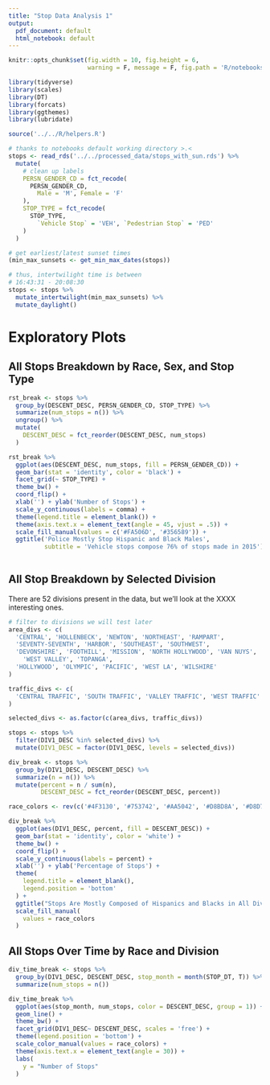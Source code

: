 ```yaml
---
title: "Stop Data Analysis 1"
output:
  pdf_document: default
  html_notebook: default
---
```



```r
knitr::opts_chunk$set(fig.width = 10, fig.height = 6,
                      warning = F, message = F, fig.path = 'R/notebooks/figs')
```

```r
library(tidyverse)
library(scales)
library(DT)
library(forcats)
library(ggthemes)
library(lubridate)

source('../../R/helpers.R')

# thanks to notebooks default working directory >.<
stops <- read_rds('../../processed_data/stops_with_sun.rds') %>%
  mutate(
    # clean up labels
    PERSN_GENDER_CD = fct_recode(
      PERSN_GENDER_CD,
        Male = 'M', Female = 'F'
    ),
    STOP_TYPE = fct_recode(
      STOP_TYPE, 
        `Vehicle Stop` = 'VEH', `Pedestrian Stop` = 'PED' 
    )
  )

# get earliest/latest sunset times
(min_max_sunsets <- get_min_max_dates(stops))

# thus, intertwilight time is between
# 16:43:31 - 20:08:30
stops <- stops %>%
  mutate_intertwilight(min_max_sunsets) %>%
  mutate_daylight()
```

# Exploratory Plots

## All Stops Breakdown by Race, Sex, and Stop Type
```r
rst_break <- stops %>%
  group_by(DESCENT_DESC, PERSN_GENDER_CD, STOP_TYPE) %>%
  summarize(num_stops = n()) %>%
  ungroup() %>%
  mutate(
    DESCENT_DESC = fct_reorder(DESCENT_DESC, num_stops)
  )

rst_break %>%
  ggplot(aes(DESCENT_DESC, num_stops, fill = PERSN_GENDER_CD)) + 
  geom_bar(stat = 'identity', color = 'black') + 
  facet_grid(~ STOP_TYPE) + 
  theme_bw() + 
  coord_flip() + 
  xlab('') + ylab('Number of Stops') +
  scale_y_continuous(labels = comma) + 
  theme(legend.title = element_blank()) + 
  theme(axis.text.x = element_text(angle = 45, vjust = .5)) + 
  scale_fill_manual(values = c('#FA506D', '#356589')) + 
  ggtitle('Police Mostly Stop Hispanic and Black Males',
          subtitle = 'Vehicle stops compose 76% of stops made in 2015') 
  
```

## All Stop Breakdown by Selected Division
There are 52 divisions present in the data, but we'll look at the XXXX interesting ones.
```r
# filter to divisions we will test later
area_divs <- c(
  'CENTRAL', 'HOLLENBECK', 'NEWTON', 'NORTHEAST', 'RAMPART',
  'SEVENTY-SEVENTH', 'HARBOR', 'SOUTHEAST', 'SOUTHWEST',
  'DEVONSHIRE', 'FOOTHILL', 'MISSION', 'NORTH HOLLYWOOD', 'VAN NUYS',
    'WEST VALLEY', 'TOPANGA',
  'HOLLYWOOD', 'OLYMPIC', 'PACIFIC', 'WEST LA', 'WILSHIRE'
)

traffic_divs <- c(
  'CENTRAL TRAFFIC', 'SOUTH TRAFFIC', 'VALLEY TRAFFIC', 'WEST TRAFFIC'
)

selected_divs <- as.factor(c(area_divs, traffic_divs))

stops <- stops %>%
  filter(DIV1_DESC %in% selected_divs) %>%
  mutate(DIV1_DESC = factor(DIV1_DESC, levels = selected_divs))

div_break <- stops %>%
  group_by(DIV1_DESC, DESCENT_DESC) %>%
  summarize(n = n()) %>%
  mutate(percent = n / sum(n),
         DESCENT_DESC = fct_reorder(DESCENT_DESC, percent))

race_colors <- rev(c('#4F3130', '#753742', '#AA5042', '#D8BD8A', '#D8D78F', '#ABA361'))

div_break %>%
  ggplot(aes(DIV1_DESC, percent, fill = DESCENT_DESC)) + 
  geom_bar(stat = 'identity', color = 'white') + 
  theme_bw() + 
  coord_flip() + 
  scale_y_continuous(labels = percent) +
  xlab('') + ylab('Percentage of Stops') +
  theme(
    legend.title = element_blank(),
    legend.position = 'bottom'
  ) +
  ggtitle("Stops Are Mostly Composed of Hispanics and Blacks in All Divisions", subtitle = "Stops made in the South West, South East, Central, Seventy-Seventh Divisions predominantly on blacks") +
  scale_fill_manual(
    values = race_colors
  )
```

## All Stops Over Time by Race and Division
```r
div_time_break <- stops %>%
  group_by(DIV1_DESC, DESCENT_DESC, stop_month = month(STOP_DT, T)) %>%
  summarize(num_stops = n())

div_time_break %>%
  ggplot(aes(stop_month, num_stops, color = DESCENT_DESC, group = 1)) + 
  geom_line() + 
  theme_bw() + 
  facet_grid(DIV1_DESC~ DESCENT_DESC, scales = 'free') +
  theme(legend.position = 'bottom') + 
  scale_color_manual(values = race_colors) + 
  theme(axis.text.x = element_text(angle = 30)) + 
  labs(
    y = "Number of Stops"
  )
```
